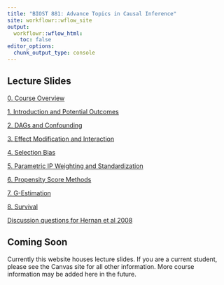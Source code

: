 ```yaml
---
title: "BIOST 881: Advance Topics in Causal Inference"
site: workflowr::wflow_site
output:
  workflowr::wflow_html:
    toc: false
editor_options:
  chunk_output_type: console
---
```


## Lecture Slides

[0. Course Overview](slides/0_course_introduction.html) 

[1. Introduction and Potential Outcomes](slides/1_introduction.html)

[2. DAGs and Confounding](slides/2_dags_confounding.html)

[3. Effect Modification and Interaction](slides/3_effect_modification_interaction.html)

[4. Selection Bias](slides/4_selection_bias.html)

[5. Parametric IP Weighting and Standardization](slides/5_modeling1.html)

[6. Propensity Score Methods](slides/6_propensity_scores.html)

[7. G-Estimation](slides/7_g_estimation.html)

[8. Survival](slides/8_survival.html)

[Discussion questions for Hernan et al 2008](slides/Hernan_et_al_2008.html)

## Coming Soon

Currently this website houses lecture slides. If you are a current student, please see the Canvas site for all other information. More course information may be added here in the future. 

